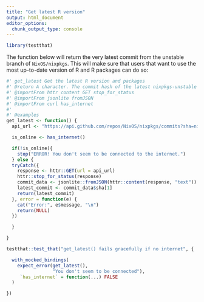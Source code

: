 ```yaml
---
title: "Get latest R version"
output: html_document
editor_options:
  chunk_output_type: console
---
```


```r
library(testthat)
```

The function below will return the very latest commit from the unstable branch
of `NixOS/nixpkgs`. This will make sure that users that want to use the most
up-to-date version of R and R packages can do so:

```r
#' get_latest Get the latest R version and packages
#' @return A character. The commit hash of the latest nixpkgs-unstable revision
#' @importFrom httr content GET stop_for_status
#' @importFrom jsonlite fromJSON
#' @importFrom curl has_internet
#'
#' @examples
get_latest <- function() {
  api_url <- "https://api.github.com/repos/NixOS/nixpkgs/commits?sha=nixpkgs-unstable"

  is_online <- has_internet()

  if(!is_online){
    stop("ERROR! You don't seem to be connected to the internet.")
  } else {
  tryCatch({
    response <- httr::GET(url = api_url)
    httr::stop_for_status(response)
    commit_data <- jsonlite::fromJSON(httr::content(response, "text"))
    latest_commit <- commit_data$sha[1]
    return(latest_commit)
  }, error = function(e) {
    cat("Error:", e$message, "\n")
    return(NULL)
  })

  }

}
```

```r
testthat::test_that("get_latest() fails gracefully if no internet", {

  with_mocked_bindings(
    expect_error(get_latest(),
                 "You don't seem to be connected"),
     `has_internet` = function(...) FALSE
  )

})

```
